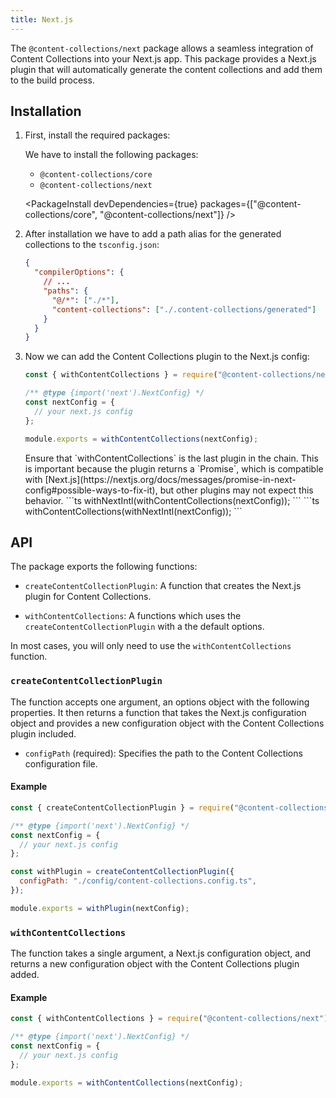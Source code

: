 ```yaml
---
title: Next.js
---
```


The `@content-collections/next` package allows a seamless integration of Content Collections into your Next.js app. This package provides a Next.js plugin that will automatically generate the content collections and add them to the build process.

## Installation

1. First, install the required packages:

   We have to install the following packages:

   - `@content-collections/core`
   - `@content-collections/next`

   <PackageInstall
     devDependencies={true}
     packages={["@content-collections/core", "@content-collections/next"]}
   />

1. After installation we have to add a path alias for the generated collections to the `tsconfig.json`:

   ```json
   {
     "compilerOptions": {
       // ...
       "paths": {
         "@/*": ["./*"],
         "content-collections": ["./.content-collections/generated"]
       }
     }
   }
   ```

1. Now we can add the Content Collections plugin to the Next.js config:

   ```js
   const { withContentCollections } = require("@content-collections/next");

   /** @type {import('next').NextConfig} */
   const nextConfig = {
     // your next.js config
   };

   module.exports = withContentCollections(nextConfig);
   ```

   <Notification type="warning" prose>
     Ensure that `withContentCollections` is the last plugin in the chain. This is important because the plugin returns a `Promise`, which is compatible with [Next.js](https://nextjs.org/docs/messages/promise-in-next-config#possible-ways-to-fix-it), but other plugins may not expect this behavior.

     <Wrong>
     ```ts
     withNextIntl(withContentCollections(nextConfig));
     ```
     </Wrong>


     <Correct>
     ```ts
     withContentCollections(withNextIntl(nextConfig));
     ```
     </Correct>

   </Notification>

## API

The package exports the following functions:

- `createContentCollectionPlugin`: A function that creates the Next.js plugin for Content Collections.

- `withContentCollections`: A functions which uses the `createContentCollectionPlugin` with a the default options.

In most cases, you will only need to use the `withContentCollections` function.

### `createContentCollectionPlugin`

The function accepts one argument, an options object with the following properties. It then returns a function that takes the Next.js configuration object and provides a new configuration object with the Content Collections plugin included.

- `configPath` (required): Specifies the path to the Content Collections configuration file.

#### Example

```js
const { createContentCollectionPlugin } = require("@content-collections/next");

/** @type {import('next').NextConfig} */
const nextConfig = {
  // your next.js config
};

const withPlugin = createContentCollectionPlugin({
  configPath: "./config/content-collections.config.ts",
});

module.exports = withPlugin(nextConfig);
```

### `withContentCollections`

The function takes a single argument, a Next.js configuration object, and returns a new configuration object with the Content Collections plugin added.

#### Example

```js
const { withContentCollections } = require("@content-collections/next");

/** @type {import('next').NextConfig} */
const nextConfig = {
  // your next.js config
};

module.exports = withContentCollections(nextConfig);
```
